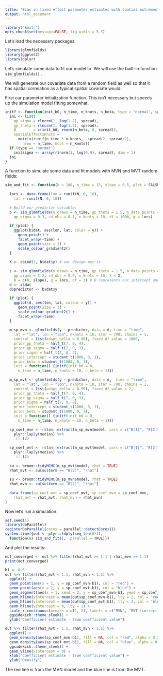 ```yaml
---
title: "Bias in fixed effect parameter estimates with spatial extremes?"
output: html_document
---
```


```r
library("knitr")
opts_chunk$set(message=FALSE, fig.width = 5.5)
```

Let's load the necessary packages:

```r
library(glmmfields)
library(ggplot2)
library(dplyr)
```

Let's simulate some data to fit our model to. We will use the built-in function `sim_glmmfields()` .

We will generate our covariate data from a random field as well so that it has spatial correlation as a typical spatial covariate would. 

First our parameter initialization function. This isn't necessary but speeds up the simulation model fitting somewhat.

```r
initf <- function(init_b0, n_time, n_knots, n_beta, type = "normal", spread = 0.05) {
  ini <- list(
    gp_sigma = rlnorm(1, log(1.2), spread),
    gp_theta = rlnorm(1, log(1.5), spread),
    B        = c(init_b0, rnorm(n_beta, 0, spread)),
    spatialEffectsKnots =
      matrix(runif(n_time * n_knots, -spread/2, spread/2), 
        nrow = n_time, ncol = n_knots))
  if (type == "normal")
    ini$sigma <- array(rlnorm(1, log(0.9), spread), dim = 1)
  ini
}
```

A function to simulate some data and fit models with MVN and MVT random fields:

```r
sim_and_fit <- function(N = 100, n_time = 15, slope = 0.5, plot = FALSE) {
  
  locs <- data.frame(lon = runif(N, 0, 10),
    lat = runif(N, 0, 10))
  
  # Build our predictor variable:
  b <- sim_glmmfields(n_draws = n_time, gp_theta = 1.5, n_data_points = N,
    gp_sigma = 0.3, sd_obs = 0.1, n_knots = 10, df = 1000, g = locs)
  
  if (plot) {
    ggplot(b$dat, aes(lon, lat, color = y)) +
      geom_point() +
      facet_wrap(~time) +
      geom_point(size = 3) +
      scale_colour_gradient2()
  }
  
  X <- cbind(1, b$dat$y) # our design matrix
  
  s <- sim_glmmfields(n_draws = n_time, gp_theta = 1.5, n_data_points = N,
    gp_sigma = 1.2, sd_obs = 0.9, n_knots = 10, X = X,
    B = c(0, slope), g = locs, df = 2) # B represents our intercept and slope
  d <- s$dat
  d$predictor <- b$dat$y 
  
  if (plot) {
    ggplot(d, aes(lon, lat, colour = y)) +
      geom_point(size = 3) +
      scale_colour_gradient2() +
      facet_wrap(~time)
  }
  
  m_sp_mvn <- glmmfields(y ~ predictor, data = d, time = "time",
    lat = "lat", lon = "lon", nknots = 10, iter = 700, chains = 1,
    control = list(adapt_delta = 0.95), fixed_df_value = 1000,
    prior_gp_theta = half_t(7, 0, 4),
    prior_gp_sigma = half_t(7, 0, 3),
    prior_sigma = half_t(7, 0, 2),
    prior_intercept = student_t(1000, 0, 1),
    prior_beta = student_t(1000, 0, 3),
    init = function() {initf(init_b0 = 0,
      n_time = n_time, n_knots = 10, n_beta = 1)})
  
  m_sp_mvt <- glmmfields(y ~ predictor, data = d,  time = "time",
    lat = "lat", lon = "lon", nknots = 10, iter = 700, chains = 1,
    control = list(adapt_delta = 0.95), fixed_df_value = 2,
    prior_gp_theta = half_t(7, 0, 4),
    prior_gp_sigma = half_t(7, 0, 3),
    prior_sigma = half_t(7, 0, 2),
    prior_intercept = student_t(1000, 0, 1),
    prior_beta = student_t(1000, 0, 3),
    init = function() {initf(init_b0 = 0,
      n_time = n_time, n_knots = 10, n_beta = 1)})
  
  sp_coef_mvn <- rstan::extract(m_sp_mvn$model, pars = c("B[1]", "B[2]")) %>% 
    plyr::laply(median) %>% 
    `[[`(2)
  
  sp_coef_mvt <- rstan::extract(m_sp_mvt$model, pars = c("B[1]", "B[2]")) %>% 
    plyr::laply(median) %>% 
    `[[`(2)
  
  su <- broom::tidyMCMC(m_sp_mvt$model, rhat = TRUE)
  rhat_mvt <- su[su$term == "B[2]", "rhat"]
  
  su <- broom::tidyMCMC(m_sp_mvn$model, rhat = TRUE)
  rhat_mvn <- su[su$term == "B[2]", "rhat"]
  
  data.frame(sp_coef_mvt = sp_coef_mvt, sp_coef_mvn = sp_coef_mvn, 
    rhat_mvt = rhat_mvt, rhat_mvn = rhat_mvn)
}
```

Now let's run a simulation:

```r
set.seed(1)
library(doParallel)
registerDoParallel(cores = parallel::detectCores())
system.time({out <- plyr::ldply(seq_len(8*4), 
  function(x) sim_and_fit(), .parallel = TRUE)})
```

And plot the results:

```r
not_converged <- out %>% filter(rhat_mvt >= 1.1 | rhat_mvn >= 1.1)
print(not_converged)

b1 <- 0.5
out %>% filter(rhat_mvt < 1.1, rhat_mvn < 1.1) %>% 
  ggplot() + 
  geom_point(aes(x = 1, y = sp_coef_mvn-b1), col = "red") +
  geom_point(aes(x = 2, y = sp_coef_mvt-b1), col = "blue") +
  geom_segment(aes(x = 1, xend = 2, y = sp_coef_mvn-b1, yend = sp_coef_mvt-b1), alpha = 0.2) +
  geom_hline(yintercept = mean(out$sp_coef_mvn-b1), lty = 2, col = "red") +
  geom_hline(yintercept = mean(out$sp_coef_mvt-b1), lty = 2, col = "blue") +
  geom_hline(yintercept = 0, lty = 1) +
  scale_x_continuous(breaks = c(1, 2), labels = c("MVN", "MVT (correct)")) +
  ggsidekick::theme_sleek() +
  ylab("Coefficient estimate - true coefficient value")

out %>% filter(rhat_mvt < 1.1, rhat_mvn < 1.1) %>% 
  ggplot() + 
  geom_density(aes(sp_coef_mvn-b1), fill = NA, col = "red", alpha = 0.2) +
  geom_density(aes(sp_coef_mvt-b1), fill = NA, col = "blue", alpha = 0.2) +
  ggsidekick::theme_sleek() +
  geom_vline(xintercept = 0) +
  xlab("Coefficient estimate - true coefficient value") +
  ylab("Density")
```

The red line is from the MVN model and the blue line is from the MVT.
